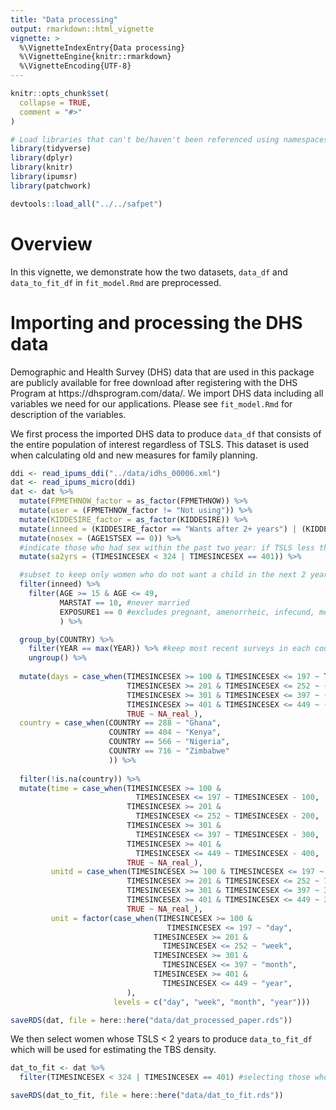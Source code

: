 ```yaml
---
title: "Data processing"
output: rmarkdown::html_vignette
vignette: >
  %\VignetteIndexEntry{Data processing}
  %\VignetteEngine{knitr::rmarkdown}
  %\VignetteEncoding{UTF-8}
---
```


```r
knitr::opts_chunk$set(
  collapse = TRUE,
  comment = "#>"
)
```

```r
# Load libraries that can't be/haven't been referenced using namespaces
library(tidyverse)
library(dplyr)
library(knitr)
library(ipumsr)
library(patchwork)

devtools::load_all("../../safpet")
```

# Overview 

In this vignette, we demonstrate how the two datasets, `data_df` and `data_to_fit_df` in `fit_model.Rmd` are preprocessed.

# Importing and processing the DHS data

Demographic and Health Survey (DHS) data that are used in this package are publicly available for free download after registering with the DHS Program at https://dhsprogram.com/data/. We import DHS data including all variables we need for our applications. Please see `fit_model.Rmd` for description of the variables. 

We first process the imported DHS data to produce `data_df` that consists of the entire population of interest regardless of TSLS. This dataset is used when calculating old and new measures for family planning.  

```r
ddi <- read_ipums_ddi("../data/idhs_00006.xml") 
dat <- read_ipums_micro(ddi)
dat <- dat %>% 
  mutate(FPMETHNOW_factor = as_factor(FPMETHNOW)) %>% 
  mutate(user = (FPMETHNOW_factor != "Not using")) %>%
  mutate(KIDDESIRE_factor = as_factor(KIDDESIRE)) %>% 
  mutate(inneed = (KIDDESIRE_factor == "Wants after 2+ years") | (KIDDESIRE_factor == "Wants no more")) %>%
  mutate(nosex = (AGE1STSEX == 0)) %>%
  #indicate those who had sex within the past two year: if TSLS less than 12 months, DHS records TSLS in days, weeks or months; max days reported is 97 days, max weeks reported is 52 weeks; hence, filter months < 24 months and year < 2 years 
  mutate(sa2yrs = (TIMESINCESEX < 324 | TIMESINCESEX == 401)) %>% 

  #subset to keep only women who do not want a child in the next 2 years, excluding Undecided/Wants, unsure timing/etc.
  filter(inneed) %>%
    filter(AGE >= 15 & AGE <= 49,
           MARSTAT == 10, #never married
           EXPOSURE1 == 0 #excludes pregnant, amenorrheic, infecund, menopausal women & missing & NIU
           ) %>%

  group_by(COUNTRY) %>%
    filter(YEAR == max(YEAR)) %>% #keep most recent surveys in each country
    ungroup() %>% 
  
  mutate(days = case_when(TIMESINCESEX >= 100 & TIMESINCESEX <= 197 ~ TIMESINCESEX - 100, #reported in days
                          TIMESINCESEX >= 201 & TIMESINCESEX <= 252 ~ (TIMESINCESEX - 200) * 7, #reported in weeks
                          TIMESINCESEX >= 301 & TIMESINCESEX <= 397 ~ (TIMESINCESEX - 300) * 30 + 1, #reported in months; this calculation matches with TIMESINCESEXD in the DHS data
                          TIMESINCESEX >= 401 & TIMESINCESEX <= 449 ~ (TIMESINCESEX - 400) * 365,
                          TRUE ~ NA_real_),   
  country = case_when(COUNTRY == 288 ~ "Ghana",
                      COUNTRY == 404 ~ "Kenya", 
                      COUNTRY == 566 ~ "Nigeria", 
                      COUNTRY == 716 ~ "Zimbabwe"
                      )) %>%
  
  filter(!is.na(country)) %>% 
  mutate(time = case_when(TIMESINCESEX >= 100 & 
                            TIMESINCESEX <= 197 ~ TIMESINCESEX - 100, 
                          TIMESINCESEX >= 201 & 
                            TIMESINCESEX <= 252 ~ TIMESINCESEX - 200,
                          TIMESINCESEX >= 301 & 
                            TIMESINCESEX <= 397 ~ TIMESINCESEX - 300,
                          TIMESINCESEX >= 401 & 
                            TIMESINCESEX <= 449 ~ TIMESINCESEX - 400,
                          TRUE ~ NA_real_),
         unitd = case_when(TIMESINCESEX >= 100 & TIMESINCESEX <= 197 ~ 1,
                          TIMESINCESEX >= 201 & TIMESINCESEX <= 252 ~ 7,
                          TIMESINCESEX >= 301 & TIMESINCESEX <= 397 ~ 31, 
                          TIMESINCESEX >= 401 & TIMESINCESEX <= 449 ~ 365,
                          TRUE ~ NA_real_),
         unit = factor(case_when(TIMESINCESEX >= 100 & 
                                   TIMESINCESEX <= 197 ~ "day",
                                TIMESINCESEX >= 201 & 
                                  TIMESINCESEX <= 252 ~ "week",
                                TIMESINCESEX >= 301 & 
                                  TIMESINCESEX <= 397 ~ "month",
                                TIMESINCESEX >= 401 & 
                                  TIMESINCESEX <= 449 ~ "year",
                          ), 
                       levels = c("day", "week", "month", "year"))) 

saveRDS(dat, file = here::here("data/dat_processed_paper.rds"))
```

We then select women whose TSLS < 2 years to produce `data_to_fit_df` which will be used for estimating the TBS density.

```r
dat_to_fit <- dat %>% 
  filter(TIMESINCESEX < 324 | TIMESINCESEX == 401) #selecting those who had sex within the past two year

saveRDS(dat_to_fit, file = here::here("data/dat_to_fit.rds"))
```





